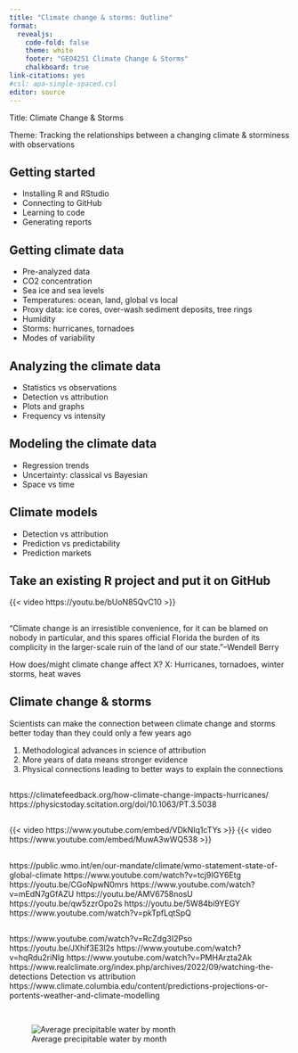 ```yaml
---
title: "Climate change & storms: Outline"
format: 
  revealjs:
    code-fold: false
    theme: white
    footer: "GEO4251 Climate Change & Storms"
    chalkboard: true
link-citations: yes
#csl: apa-single-spaced.csl
editor: source
---
```


Title: Climate Change & Storms

Theme: Tracking the relationships between a changing climate & storminess with observations

## Getting started

-   Installing R and RStudio
-   Connecting to GitHub
-   Learning to code
-   Generating reports

## Getting climate data

-   Pre-analyzed data
-   CO2 concentration
-   Sea ice and sea levels
-   Temperatures: ocean, land, global vs local
-   Proxy data: ice cores, over-wash sediment deposits, tree rings
-   Humidity
-   Storms: hurricanes, tornadoes
-   Modes of variability

## Analyzing the climate data

-   Statistics vs observations
-   Detection vs attribution
-   Plots and graphs
-   Frequency vs intensity

## Modeling the climate data

-   Regression trends
-   Uncertainty: classical vs Bayesian
-   Space vs time

## Climate models

-   Detection vs attribution
-   Prediction vs predictability
-   Prediction markets

## Take an existing R project and put it on GitHub

{{< video https://youtu.be/bUoN85QvC10 >}}

## 

"Climate change is an irresistible convenience, for it can be blamed on nobody in particular, and this spares official Florida the burden of its complicity in the larger-scale ruin of the land of our state."--Wendell Berry

How does/might climate change affect X? X: Hurricanes, tornadoes, winter storms, heat waves

## Climate change & storms

Scientists can make the connection between climate change and storms better today than they could only a few years ago

1)  Methodological advances in science of attribution
2)  More years of data means stronger evidence
3)  Physical connections leading to better ways to explain the connections

## 

https://climatefeedback.org/how-climate-change-impacts-hurricanes/\
https://physicstoday.scitation.org/doi/10.1063/PT.3.5038

## 

{{< video https://www.youtube.com/embed/VDkNIq1cTYs >}} {{< video https://www.youtube.com/embed/MuwA3wWQ538 >}}

## 

https://public.wmo.int/en/our-mandate/climate/wmo-statement-state-of-global-climate https://www.youtube.com/watch?v=tcj9IGY6Etg https://youtu.be/CGoNpwN0mrs https://www.youtube.com/watch?v=mEdN7gGfAZU https://youtu.be/AMV6758nosU https://youtu.be/qw5zzrOpo2s https://youtu.be/5W84bi9YEGY https://www.youtube.com/watch?v=pkTpfLqtSpQ

## 

https://www.youtube.com/watch?v=RcZdg3I2Pso https://youtu.be/JXhif3E3l2s https://www.youtube.com/watch?v=hqRdu2riNlg https://www.youtube.com/watch?v=PMHArzta2Ak https://www.realclimate.org/index.php/archives/2022/09/watching-the-detections Detection vs attribution https://www.climate.columbia.edu/content/predictions-projections-or-portents-weather-and-climate-modelling

## 

::: {.column width="100%"}
![Average precipitable water by month](figures/PWByMonth.png){fig-alt="Average precipitable water by month"}
:::

